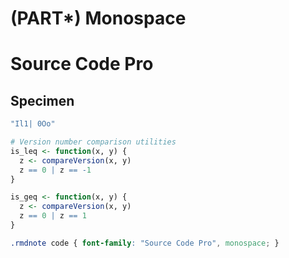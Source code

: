 # (PART\*) Monospace {-}

# Source Code Pro

## Specimen

::: {.rmdnote}
```r
"Il1| 0Oo"

# Version number comparison utilities
is_leq <- function(x, y) {
  z <- compareVersion(x, y)
  z == 0 | z == -1
}

is_geq <- function(x, y) {
  z <- compareVersion(x, y)
  z == 0 | z == 1
}
```
:::

<link rel="preconnect" href="https://fonts.googleapis.com">
<link rel="preconnect" href="https://fonts.gstatic.com" crossorigin>
<link href="https://fonts.googleapis.com/css2?family=Source+Code+Pro:ital,wght@0,400;0,700;1,400&display=swap" rel="stylesheet">

```css
.rmdnote code { font-family: "Source Code Pro", monospace; }
```
